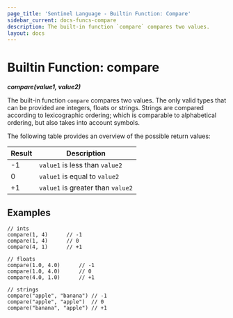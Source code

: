 ```yaml
---
page_title: 'Sentinel Language - Builtin Function: Compare'
sidebar_current: docs-funcs-compare
description: The built-in function `compare` compares two values.
layout: docs
---
```


# Builtin Function: compare

**_compare(value1, value2)_**

The built-in function `compare` compares two values. The only valid types that
can be provided are integers, floats or strings. Strings are compared according
to lexicographic ordering; which is comparable to alphabetical
ordering, but also takes into account symbols.

The following table provides an overview of the possible return values:

| Result | Description |
|--------|-------------|
| -1     | `value1` is less than `value2` |
| 0      | `value1` is equal to `value2` |
| +1     | `value1` is greater than `value2` |

## Examples

```sentinel
// ints
compare(1, 4)      // -1
compare(1, 4)      // 0
compare(4, 1)      // +1

// floats
compare(1.0, 4.0)      // -1
compare(1.0, 4.0)      // 0
compare(4.0, 1.0)      // +1

// strings
compare("apple", "banana") // -1
compare("apple", "apple")  // 0
compare("banana", "apple") // +1
```
